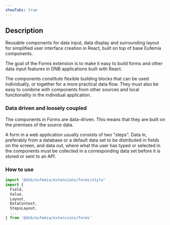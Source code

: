 ```yaml
---
showTabs: true
---
```


## Description

Reusable components for data input, data display and surrounding layout for simplified user interface creation in React, built on top of base Eufemia components.

The goal of the Forms extension is to make it easy to build forms and other data input features in DNB applications built with React.

The components constitute flexible building blocks that can be used individually, or together for a more practical data flow. They must also be easy to combine with components from other sources and local functionality in the individual application.

### Data driven and loosely coupled

The components in Forms are data-driven. This means that they are built on the premises of the source data.

A form in a web application usually consists of two "steps". Data in, preferably from a database or a default data set to be distributed in fields on the screen, and data out, where what the user has typed or selected in the components must be collected in a corresponding data set before it is stored or sent to an API.

### How to use

```jsx
import '@dnb/eufemia/extensions/forms/style'
import {
  Field,
  Value,
  Layout,
  DataContext,
  StepsLayout,
  ...
} from '@dnb/eufemia/extensions/forms'
```
